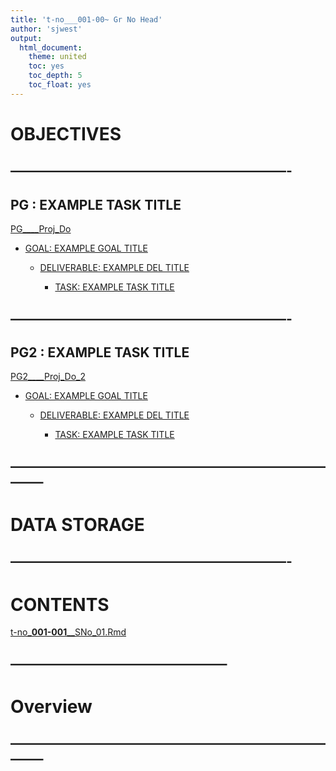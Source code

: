 ```yaml
---
title: 't-no___001-00~ Gr No Head'
author: 'sjwest'
output:
  html_document:
    theme: united
    toc: yes
    toc_depth: 5
    toc_float: yes
---
```




# OBJECTIVES



----------------------------------------------------------------
----------------------------------------------------------------



## PG : EXAMPLE TASK TITLE


[PG____Proj_Do](../../PG____Proj_Do.Rmd)


* [GOAL: EXAMPLE GOAL TITLE](../../PG____Proj_Do.Rmd#goal-example-goal-title)

    + [DELIVERABLE: EXAMPLE DEL TITLE](../../PG____Proj_Do.Rmd#deliverable-example-del-title)

        - [TASK: EXAMPLE TASK TITLE](../../PG____Proj_Do.Rmd#task-example-task-title)




----------------------------------------------------------------
----------------------------------------------------------------



## PG2 : EXAMPLE TASK TITLE


[PG2____Proj_Do_2](../../PG2____Proj_Do_2.Rmd)


* [GOAL: EXAMPLE GOAL TITLE](../../PG2____Proj_Do_2.Rmd#goal-example-goal-title)

    + [DELIVERABLE: EXAMPLE DEL TITLE](../../PG2____Proj_Do_2.Rmd#deliverable-example-del-title)

        - [TASK: EXAMPLE TASK TITLE](../../PG2____Proj_Do_2.Rmd#task-example-task-title)




--------------------------------------------------------------------------------
--------------------------------------------------------------------------------



# DATA STORAGE


----------------------------------------------------------------
----------------------------------------------------------------



# CONTENTS



[t-no___001-001____SNo_01.Rmd](t-no___001-00/t-no___001-001____SNo_01.Rmd)



--------------------------------------------------
--------------------------------------------------



# Overview





























--------------------------------------------------------------------------------
--------------------------------------------------------------------------------





